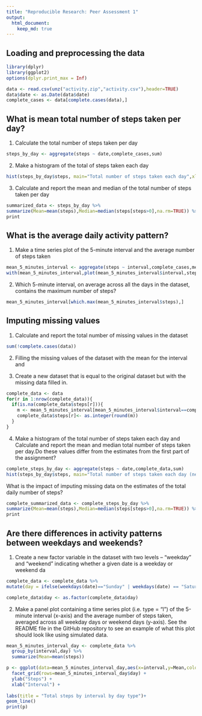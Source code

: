 ```yaml
---
title: "Reproducible Research: Peer Assessment 1"
output: 
  html_document:
    keep_md: true
---
```



## Loading and preprocessing the data
```r
library(dplyr)
library(ggplot2)
options(dplyr.print_max = Inf)
```
```r

data <- read.csv(unz("activity.zip","activity.csv"),header=TRUE)
data$date <- as.Date(data$date)
complete_cases <- data[complete.cases(data),]
```

## What is mean total number of steps taken per day?
1. Calculate the total number of steps taken per day
```r
steps_by_day <- aggregate(steps ~ date,complete_cases,sum)
```

2. Make a histogram of the total of steps taken each day
```r
hist(steps_by_day$steps, main="Total number of steps taken each day",xlab="Steps", ylab="Days")
```

3. Calculate and report the mean and median of the total number of steps taken per day

```r
summarized_data <- steps_by_day %>%
summarize(Mean=mean(steps),Median=median(steps[steps>0],na.rm=TRUE)) %>%
print
```

## What is the average daily activity pattern?
1. Make a time series plot of the 5-minute interval and the average number of steps taken
```r
mean_5_minutes_interval <- aggregate(steps ~ interval,complete_cases,mean)
with(mean_5_minutes_interval,plot(mean_5_minutes_interval$interval,steps,type="l",main="Average number of steps each 5 minutes interval",xlab="Interval",ylab="Steps"))
```

2. Which 5-minute interval, on average across all the days in the dataset, contains the maximum number of steps?

```r
mean_5_minutes_interval[which.max(mean_5_minutes_interval$steps),]
```

## Imputing missing values

1. Calculate and report the total number of missing values in the dataset

```r
sum(!complete.cases(data))
```

2. Filling the missing values of the dataset with the mean for the interval and 

3. Create a new dataset that is equal to the original dataset but with the missing data filled in.

```r
complete_data <- data
for(r in 1:nrow(complete_data)){
  if(is.na(complete_data$steps[r])){
    m <- mean_5_minutes_interval[mean_5_minutes_interval$interval==complete_data$interval[r],"steps"]
    complete_data$steps[r]<- as.integer(round(m))
  }
}
```

4. Make a histogram of the total number of steps taken each day and Calculate and report the mean and median total number of steps taken per day.Do these values differ from the estimates from the first part of the assignment?

```r
complete_steps_by_day <- aggregate(steps ~ date,complete_data,sum)
hist(steps_by_day$steps, main="Total number of steps taken each day (new dataset)",xlab="Steps", ylab="Days")
```

What is the impact of imputing missing data on the estimates of the total daily number of steps?

```r
complete_summarized_data <- complete_steps_by_day %>%
summarize(Mean=mean(steps),Median=median(steps[steps>0],na.rm=TRUE)) %>%
print

```

## Are there differences in activity patterns between weekdays and weekends?
1. Create a new factor variable in the dataset with two levels – “weekday” and “weekend” indicating whether a given date is a weekday or weekend da

```r
complete_data <- complete_data %>%
mutate(day = ifelse(weekdays(date)=="Sunday" | weekdays(date) == "Saturday","weekend","weekday"))

complete_data$day <- as.factor(complete_data$day)
```

2. Make a panel plot containing a time series plot (i.e. \color{red}{\verb|type = "l"|}type = "l") of the 5-minute interval (x-axis) and the average number of steps taken, averaged across all weekday days or weekend days (y-axis). See the README file in the GitHub repository to see an example of what this plot should look like using simulated data.

```r
mean_5_minutes_interval_day <- complete_data %>%
  group_by(interval,day) %>%
  summarize(Mean=mean(steps))

p <- ggplot(data=mean_5_minutes_interval_day,aes(x=interval,y=Mean,color=day)) + 
  facet_grid(rows=mean_5_minutes_interval_day$day) +
  ylab("Steps") +
  xlab("Interval") +
  
labs(title = "Total steps by interval by day type")+
geom_line() 
print(p)
```

